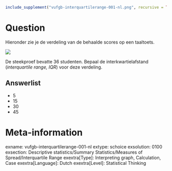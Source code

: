 ```r
include_supplement("vufgb-interquartilerange-001-nl.png", recursive = TRUE)
```

Question
========
Hieronder zie je de verdeling van de behaalde scores op een taaltoets. 

![](vufgb-interquartilerange-001-nl.png)

De steekproef bevatte 36 studenten. Bepaal de interkwartielafstand (*interquartile range, IQR*) voor deze verdeling.

Answerlist
----------
* 5
* 15
* 30
* 45

Meta-information
================
exname: vufgb-interquartilerange-001-nl
extype: schoice
exsolution: 0100
exsection: Descriptive statistics/Summary Statistics/Measures of Spread/Interquartile Range
exextra[Type]: Interpreting graph, Calculation, Case
exextra[Language]: Dutch
exextra[Level]: Statistical Thinking
